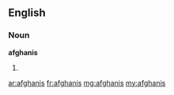 ==English==

===Noun===
'''afghanis'''
# {{plural of|afghani}}

[[ar:afghanis]]
[[fr:afghanis]]
[[mg:afghanis]]
[[my:afghanis]]
